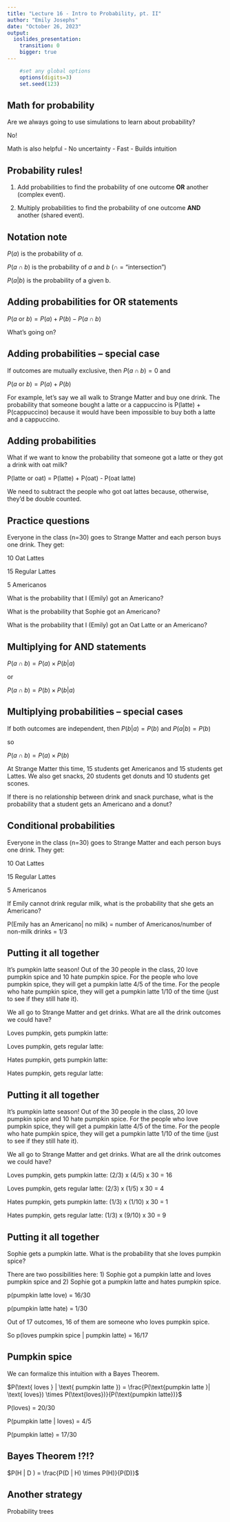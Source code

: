 ```yaml
---
title: "Lecture 16 - Intro to Probability, pt. II"
author: "Emily Josephs"
date: "October 26, 2023"
output:
  ioslides_presentation:
    transition: 0
    bigger: true
---
```


<style>
.forceBreak { -webkit-column-break-after: always; break-after: column; }
</style>

<!-- To render the lecture in Rmarkdown, enter the command below in the R console -->
<!-- rmarkdown::render("lecture16.Rmd") -->

```r
	#set any global options
	options(digits=3)
	set.seed(123)
```


## Math for probability {.build}

Are we always going to use simulations to learn about probability?

No!

Math is also helpful
- No uncertainty
- Fast
- Builds intuition


## Probability rules! {.build}

1. Add probabilities to find the probability of one outcome **OR** another (complex event).

2. Multiply probabilities to find the probability of one outcome **AND** another (shared event).

## Notation note {.build}

$P(a)$ is the probability of *a*.

$P(a \cap b)$ is the probability of *a* and *b* ($\cap$ = "intersection")

$P(a | b)$ is the probability of a given b.


## Adding probabilities for OR statements {.build}

$P(a \text{ or } b) = P(a) + P(b) - P(a \cap b)$

What's going on?

## Adding probabilities -- special case {.build}

If outcomes are mutually exclusive, then $P(a \cap b) = 0$ and

$P(a \text{ or } b) = P(a) + P(b)$

For example, let's say we all walk to Strange Matter and buy one drink. The probability that someone bought a latte or a cappuccino is P(latte) + P(cappuccino) because it would have been impossible to buy both a latte and a cappuccino.

## Adding probabilities {.build}

What if we want to know the probability that someone got a latte or they got a drink with oat milk? 

P(latte or oat) = P(latte) + P(oat) - P(oat latte)

We need to subtract the people who got oat lattes because, otherwise, they'd be double counted.

## Practice questions {.build}

Everyone in the class (n=30) goes to Strange Matter and each person buys one drink. They get:

10 Oat Lattes

15 Regular Lattes

5 Americanos

What is the probability that I (Emily) got an Americano?


What is the probability that Sophie got an Americano?


What is the probability that I (Emily) got an Oat Latte or an Americano?


## Multiplying for AND statements {.build}

$P(a \cap b) = P(a) \times P(b|a)$

or

$P(a \cap b) = P(b) \times P(b|a)$


## Multiplying probabilities -- special cases {.build}

If both outcomes are independent, then $P(b|a) = P(b)$ and $P(a|b) = P(b)$

so

$P(a \cap b) = P(a) \times P(b)$

At Strange Matter this time, 15 students get Americanos and 15 students get Lattes. We also get snacks, 20 students get donuts and 10 students get scones. 

If there is no relationship between drink and snack purchase, what is the probability that a student gets an Americano and a donut?

## Conditional probabilities

Everyone in the class (n=30) goes to Strange Matter and each person buys one drink. They get:

10 Oat Lattes

15 Regular Lattes

5 Americanos

If Emily cannot drink regular milk, what is the probability that she gets an Americano?

P(Emily has an Americano| no milk) = number of Americanos/number of non-milk drinks = 1/3

## Putting it all together {.build}

It's pumpkin latte season! Out of the 30 people in the class, 20 love pumpkin spice and 10 hate pumpkin spice. For the people who love pumpkin spice, they will get a pumpkin latte 4/5 of the time. For the people who hate pumpkin spice, they will get a pumpkin latte 1/10 of the time (just to see if they still hate it).

We all go to Strange Matter and get drinks. What are all the drink outcomes we could have?

Loves pumpkin, gets pumpkin latte: 

Loves pumpkin, gets regular latte: 

Hates pumpkin, gets pumpkin latte: 

Hates pumpkin, gets regular latte: 

## Putting it all together

It's pumpkin latte season! Out of the 30 people in the class, 20 love pumpkin spice and 10 hate pumpkin spice. For the people who love pumpkin spice, they will get a pumpkin latte 4/5 of the time. For the people who hate pumpkin spice, they will get a pumpkin latte 1/10 of the time (just to see if they still hate it).

We all go to Strange Matter and get drinks. What are all the drink outcomes we could have?

Loves pumpkin, gets pumpkin latte: (2/3) x (4/5) x 30 = 16

Loves pumpkin, gets regular latte: (2/3) x (1/5) x 30 = 4

Hates pumpkin, gets pumpkin latte: (1/3) x (1/10) x 30 = 1

Hates pumpkin, gets regular latte: (1/3) x (9/10) x 30 = 9

## Putting it all together {.build}

Sophie gets a pumpkin latte. What is the probability that she loves pumpkin spice?

There are two possibilities here: 1) Sophie got a pumpkin latte and loves pumpkin spice and 2) Sophie got a pumpkin latte and hates pumpkin spice.

p(pumpkin latte \cap love) = 16/30

p(pumpkin latte \cap hate) = 1/30

Out of 17 outcomes, 16 of them are someone who loves pumpkin spice.

So p(loves pumpkin spice | pumpkin latte) = 16/17

## Pumpkin spice {.build}
We can formalize this intuition with a Bayes Theorem.

$P(\text{ loves } | \text{ pumpkin latte }) = \frac{P(\text{pumpkin latte }| \text{ loves}) \times P(\text{loves})}{P(\text{pumpkin latte})}$

P(loves) = 20/30

P(pumpkin latte | loves) = 4/5

P(pumpkin latte) = 17/30

## Bayes Theorem !?!?

$P(H | D ) = \frac{P(D | H) \times P(H)}{P(D)}$

## Another strategy

Probability trees